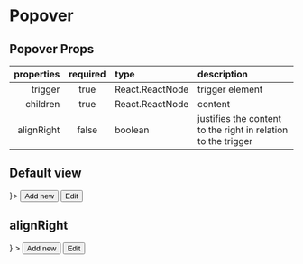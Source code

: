 
<Meta title="Components/Popover" component={Popover} />

# Popover

## Popover Props

| properties | required | type            | description                                                   |
| ---------: | :------: | :-------------- | :------------------------------------------------------------ |
|    trigger |   true   | React.ReactNode | trigger element                                               |
|   children |   true   | React.ReactNode | content                                                       |
| alignRight |  false   | boolean         | justifies the content to the right in relation to the trigger |

## Default view

<Canvas>
  <Story name="default">
    <Popover trigger={<Button severity="low" icon="menu" size="md" />}>
      <Button mb="0.25rem" severity="low" icon="plus" size="md">
        Add new
      </Button>
      <Button severity="low" icon="edit" size="md">
        Edit
      </Button>
    </Popover>
    <Spacer height="8rem" />
  </Story>
</Canvas>

## alignRight

<Canvas>
  <Story name="alignRight">
    <Flex justifyContent="flex-end">
      <Popover
        alignRight
        trigger={<Button severity="low" icon="menu" size="md" />}
      >
        <Button mb="0.25rem" severity="low" icon="plus" size="md">
          Add new
        </Button>
        <Button severity="low" icon="edit" size="md">
          Edit
        </Button>
      </Popover>
    </Flex>
    <Spacer height="8rem" />
  </Story>
</Canvas>
